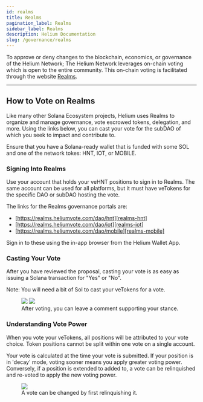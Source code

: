 ```yaml
---
id: realms
title: Realms
pagination_label: Realms
sidebar_label: Realms
description: Helium Documentation
slug: /governance/realms
---
```



<LegacyContentBanner />

To approve or deny changes to the blockchain, economics, or governance of the Helium Network; The
Helium Network leverages on-chain voting which is open to the entire community. This on-chain voting
is facilitated through the website [Realms][realms].

---

## How to Vote on Realms

Like many other Solana Ecosystem projects, Helium uses Realms to organize and manage governance,
vote escrowed tokens, delegation, and more. Using the links below, you can cast your vote for the
subDAO of which you seek to impact and contribute to.

Ensure that you have a Solana-ready wallet that is funded with some SOL and one of the network
tokes: HNT, IOT, or MOBILE.

<TestVoteImg />

### Signing Into Realms

Use your account that holds your veHNT positions to sign in to Realms. The same account can be used
for all platforms, but it must have veTokens for the specific DAO or subDAO hosting the vote.

The links for the Realms governance portals are:

- [https://realms.heliumvote.com/dao/hnt][realms-hnt]
- [https://realms.heliumvote.com/dao/iot][realms-iot]
- [https://realms.heliumvote.com/dao/mobile][realms-mobile]

Sign in to these using the in-app browser from the Helium Wallet App.

<ConnectImg />

### Casting Your Vote

After you have reviewed the proposal, casting your vote is as easy as issuing a Solana transaction
for "Yes" or "No".

Note: You will need a bit of Sol to cast your veTokens for a vote.

<figure className="screensnippet-wrapper">
  <div style={{ display: 'flex', alignItems: 'center' }}>
    <img
      src={useBaseUrl('/img/realms/castvote.png')}
      style={{ maxHeight: 250, minWidth: 0, flex: '1 1 auto' }}
    />
    <img
      src={useBaseUrl('/img/realms/confirmvote.png')}
      style={{ maxHeight: 300, minWidth: 0, flex: '1 1 auto' }}
    />
  </div>
  <figcaption>After voting, you can leave a comment supporting your stance.</figcaption>
</figure>

### Understanding Vote Power

When you vote your veTokens, all positions will be attributed to your vote choice. Token positions
cannot be split within one vote on a single account.

Your vote is calculated at the time your vote is submitted. If your position is in 'decay' mode,
voting sooner means you apply greater voting power. Conversely, if a position is extended to added
to, a vote can be relinquished and re-voted to apply the new voting power.

<figure className="screensnippet-wrapper">
  <img src={useBaseUrl('/img/realms/relinquishvote.png')} />
  <figcaption>A vote can be changed by first relinquishing it.</figcaption>
</figure>

[realms]: https://realms.today
[realms-hnt]: https://realms.heliumvote.com/dao/hnt
[realms-iot]: https://realms.heliumvote.com/dao/iot
[realms-mobile]: https://realms.heliumvote.com/dao/mobile
[discord]: https://discord.gg/helium
[staking]: /staking-with-realms
[swap-utility]: /sol-token#swap-utility
